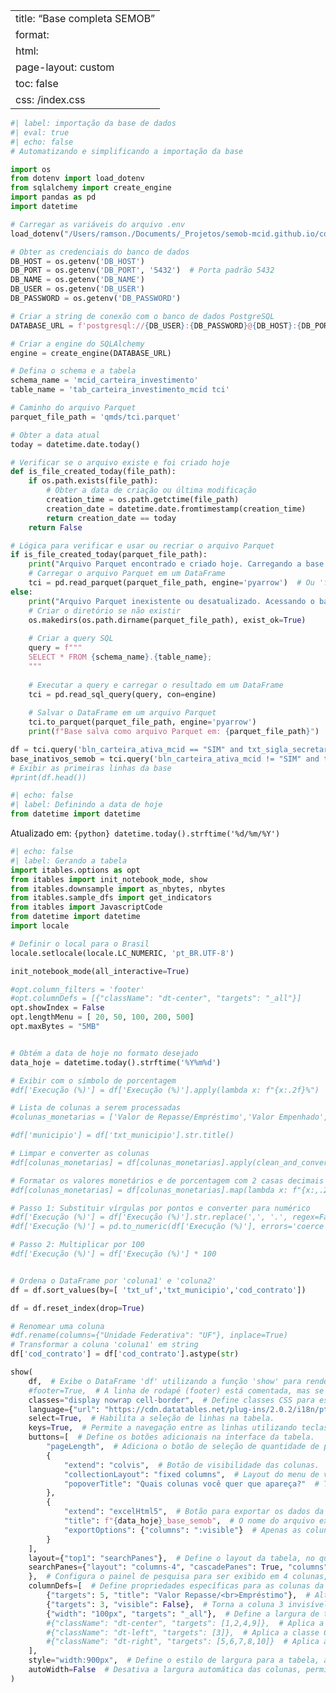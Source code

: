 
---
title: "Base completa SEMOB"
format:
    html:
        page-layout: custom
        toc: false
css: /index.css
---



```python
#| label: importação da base de dados
#| eval: true
#| echo: false
# Automatizando e simplificando a importação da base

import os
from dotenv import load_dotenv
from sqlalchemy import create_engine
import pandas as pd
import datetime

# Carregar as variáveis do arquivo .env
load_dotenv("/Users/ramson./Documents/_Projetos/semob-mcid.github.io/config.env")

# Obter as credenciais do banco de dados
DB_HOST = os.getenv('DB_HOST')
DB_PORT = os.getenv('DB_PORT', '5432')  # Porta padrão 5432
DB_NAME = os.getenv('DB_NAME')
DB_USER = os.getenv('DB_USER')
DB_PASSWORD = os.getenv('DB_PASSWORD')

# Criar a string de conexão com o banco de dados PostgreSQL
DATABASE_URL = f'postgresql://{DB_USER}:{DB_PASSWORD}@{DB_HOST}:{DB_PORT}/{DB_NAME}'

# Criar a engine do SQLAlchemy
engine = create_engine(DATABASE_URL)

# Defina o schema e a tabela
schema_name = 'mcid_carteira_investimento'
table_name = 'tab_carteira_investimento_mcid tci'

# Caminho do arquivo Parquet
parquet_file_path = 'qmds/tci.parquet'

# Obter a data atual
today = datetime.date.today()

# Verificar se o arquivo existe e foi criado hoje
def is_file_created_today(file_path):
    if os.path.exists(file_path):
        # Obter a data de criação ou última modificação
        creation_time = os.path.getctime(file_path)
        creation_date = datetime.date.fromtimestamp(creation_time)
        return creation_date == today
    return False

# Lógica para verificar e usar ou recriar o arquivo Parquet
if is_file_created_today(parquet_file_path):
    print("Arquivo Parquet encontrado e criado hoje. Carregando a base do arquivo.")
    # Carregar o arquivo Parquet em um DataFrame
    tci = pd.read_parquet(parquet_file_path, engine='pyarrow')  # Ou 'fastparquet'
else:
    print("Arquivo Parquet inexistente ou desatualizado. Acessando o banco de dados.")
    # Criar o diretório se não existir
    os.makedirs(os.path.dirname(parquet_file_path), exist_ok=True)
    
    # Criar a query SQL
    query = f"""
    SELECT * FROM {schema_name}.{table_name};
    """
    
    # Executar a query e carregar o resultado em um DataFrame
    tci = pd.read_sql_query(query, con=engine)
    
    # Salvar o DataFrame em um arquivo Parquet
    tci.to_parquet(parquet_file_path, engine='pyarrow')
    print(f"Base salva como arquivo Parquet em: {parquet_file_path}")

df = tci.query('bln_carteira_ativa_mcid == "SIM" and txt_sigla_secretaria == "SEMOB"')
base_inativos_semob = tci.query('bln_carteira_ativa_mcid != "SIM" and txt_sigla_secretaria == "SEMOB"')
# Exibir as primeiras linhas da base
#print(df.head())
```

```python
#| echo: false
#| label: Definindo a data de hoje
from datetime import datetime
```
:::{.callout-tip title="Data de atualização" collapse="false"}
Atualizado em: `{python} datetime.today().strftime('%d/%m/%Y')`
:::



::: content-block
```python
#| echo: false
#| label: Gerando a tabela
import itables.options as opt
from itables import init_notebook_mode, show
from itables.downsample import as_nbytes, nbytes
from itables.sample_dfs import get_indicators
from itables import JavascriptCode
from datetime import datetime
import locale

# Definir o local para o Brasil
locale.setlocale(locale.LC_NUMERIC, 'pt_BR.UTF-8')

init_notebook_mode(all_interactive=True)

#opt.column_filters = 'footer'
#opt.columnDefs = [{"className": "dt-center", "targets": "_all"}]
opt.showIndex = False
opt.lengthMenu = [ 20, 50, 100, 200, 500]
opt.maxBytes = "5MB"


# Obtém a data de hoje no formato desejado
data_hoje = datetime.today().strftime('%Y%m%d')

# Exibir com o símbolo de porcentagem
#df['Execução (%)'] = df['Execução (%)'].apply(lambda x: f"{x:.2f}%")

# Lista de colunas a serem processadas
#colunas_monetarias = ['Valor de Repasse/Empréstimo','Valor Empenhado', 'Valor Desbloqueado', 'Valor Liberado']

#df['municipio'] = df['txt_municipio'].str.title()

# Limpar e converter as colunas
#df[colunas_monetarias] = df[colunas_monetarias].apply(clean_and_convert)

# Formatar os valores monetários e de porcentagem com 2 casas decimais
#df[colunas_monetarias] = df[colunas_monetarias].map(lambda x: f"{x:,.2f}" if pd.notnull(x) else "")

# Passo 1: Substituir vírgulas por pontos e converter para numérico
#df['Execução (%)'] = df['Execução (%)'].str.replace(',', '.', regex=False)
#df['Execução (%)'] = pd.to_numeric(df['Execução (%)'], errors='coerce')

# Passo 2: Multiplicar por 100
#df['Execução (%)'] = df['Execução (%)'] * 100


# Ordena o DataFrame por 'coluna1' e 'coluna2'
df = df.sort_values(by=[ 'txt_uf','txt_municipio','cod_contrato'])

df = df.reset_index(drop=True)

# Renomear uma coluna
#df.rename(columns={"Unidade Federativa": "UF"}, inplace=True)
# Transformar a coluna 'coluna1' em string
df['cod_contrato'] = df['cod_contrato'].astype(str)

show(
    df,  # Exibe o DataFrame 'df' utilizando a função 'show' para renderização interativa na interface.
    #footer=True,  # A linha de rodapé (footer) está comentada, mas se fosse ativada, exibiria informações adicionais no rodapé da tabela.
    classes="display nowrap cell-border",  # Define classes CSS para estilização da tabela: 'display' para exibição padrão, 'nowrap' para evitar quebra de linha nas células e 'cell-border' para adicionar bordas nas células.
    language={"url": "https://cdn.datatables.net/plug-ins/2.0.2/i18n/pt-BR.json"},  # Define o idioma da tabela como português do Brasil, utilizando um arquivo de tradução hospedado online.
    select=True,  # Habilita a seleção de linhas na tabela.
    keys=True,  # Permite a navegação entre as linhas utilizando teclas de direção do teclado.
    buttons=[  # Define os botões adicionais na interface da tabela.
        "pageLength",  # Adiciona o botão de seleção de quantidade de páginas (número de registros exibidos por página).
        {
            "extend": "colvis",  # Botão de visibilidade das colunas.
            "collectionLayout": "fixed columns",  # Layout do menu de visibilidade das colunas será fixo (não se move).
            "popoverTitle": "Quais colunas você quer que apareça?"  # Título do popover que aparece quando o botão de visibilidade é acionado.
        },
        {
            "extend": "excelHtml5",  # Botão para exportar os dados da tabela para um arquivo Excel.
            "title": f"{data_hoje}_base_semob",  # O nome do arquivo exportado será composto pela data atual e o prefixo 'base_semob'.
            "exportOptions": {"columns": ":visible"}  # Apenas as colunas visíveis serão exportadas para o Excel.
        }
    ],
    layout={"top1": "searchPanes"},  # Define o layout da tabela, no qual a área de pesquisa ('searchPanes') será posicionada na parte superior.
    searchPanes={"layout": "columns-4", "cascadePanes": True, "columns": [ 6, 19, 24, 51]
    },  # Configura o painel de pesquisa para ser exibido em 4 colunas, permitindo que os filtros sejam aplicados de forma cascata nas colunas 1, 2, 4 e 9.
    columnDefs=[  # Define propriedades específicas para as colunas da tabela.
        {"targets": 5, "title": "Valor Repasse/<br>Empréstimo"},  # Altera o título da coluna 5, com a adição de uma quebra de linha HTML no título.
        {"targets": 3, "visible": False},  # Torna a coluna 3 invisível.
        {"width": "100px", "targets": "_all"},  # Define a largura de todas as colunas como 100px.
        #{"className": "dt-center", "targets": [1,2,4,9]},  # Aplica a classe CSS 'dt-center' para centralizar o conteúdo das colunas 0, 1, 2, 4 e 9.
        #{"className": "dt-left", "targets": [3]},  # Aplica a classe CSS 'dt-left' para alinhar à esquerda o conteúdo da coluna 3.
        #{"className": "dt-right", "targets": [5,6,7,8,10]}  # Aplica a classe CSS 'dt-right' para alinhar à direita o conteúdo das colunas 5, 6, 7, 8 e 10.
    ],
    style="width:900px",  # Define o estilo de largura para a tabela, ajustando a largura total para 900px.
    autoWidth=False  # Desativa a largura automática das colunas, permitindo que a largura de cada coluna seja definida manualmente.
)



```

:::
